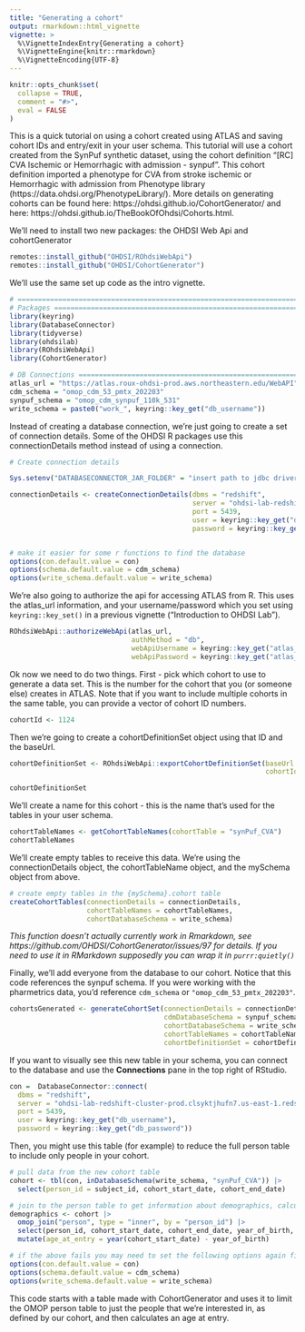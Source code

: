```yaml
---
title: "Generating a cohort"
output: rmarkdown::html_vignette
vignette: >
  %\VignetteIndexEntry{Generating a cohort}
  %\VignetteEngine{knitr::rmarkdown}
  %\VignetteEncoding{UTF-8}
---
```


```r
knitr::opts_chunk$set(
  collapse = TRUE,
  comment = "#>",
  eval = FALSE
)
```

This is a quick tutorial on using a cohort created using ATLAS and saving
cohort IDs and entry/exit in your user schema. This tutorial will use a cohort
created from the SynPuf synthetic dataset, using the cohort definition
"[RC] CVA Ischemic or Hemorrhagic with admission - synpuf". This cohort 
definition imported a phenotype for CVA from stroke ischemic or Hemorrhagic with 
admission from Phenotype library (https://data.ohdsi.org/PhenotypeLibrary/).
More details on generating cohorts can be found here: 
https://ohdsi.github.io/CohortGenerator/ and here: 
https://ohdsi.github.io/TheBookOfOhdsi/Cohorts.html. 

We'll need to install two new packages: the OHDSI Web Api and cohortGenerator

```r
remotes::install_github("OHDSI/ROhdsiWebApi")
remotes::install_github("OHDSI/CohortGenerator")
```

We'll use the same set up code as the intro vignette. 

```r
# ==============================================================================
# Packages =====================================================================
library(keyring)
library(DatabaseConnector)
library(tidyverse)
library(ohdsilab)
library(ROhdsiWebApi)
library(CohortGenerator)

# DB Connections ===============================================================
atlas_url = "https://atlas.roux-ohdsi-prod.aws.northeastern.edu/WebAPI"
cdm_schema = "omop_cdm_53_pmtx_202203"
synpuf_schema = "omop_cdm_synpuf_110k_531"
write_schema = paste0("work_", keyring::key_get("db_username"))
```

Instead of creating a database connection, we're just going to create a set of 
connection details. Some of the OHDSI R packages use this connectionDetails 
method instead of using a connection. 

```r
# Create connection details

Sys.setenv("DATABASECONNECTOR_JAR_FOLDER" = "insert path to jdbc driver here")

connectionDetails <- createConnectionDetails(dbms = "redshift",
                                             server = "ohdsi-lab-redshift-cluster-prod.clsyktjhufn7.us-east-1.redshift.amazonaws.com/ohdsi_lab",
                                             port = 5439,
                                             user = keyring::key_get("db_username"),
                                             password = keyring::key_get("db_password"))


# make it easier for some r functions to find the database
options(con.default.value = con)
options(schema.default.value = cdm_schema)
options(write_schema.default.value = write_schema)
```

We're also going to authorize the api for accessing ATLAS from R. This uses the
atlas_url information, and your username/password which you set using 
`keyring::key_set()` in a previous vignette ("Introduction to OHDSI Lab"). 

```r
ROhdsiWebApi::authorizeWebApi(atlas_url, 
                              authMethod = "db", 
                              webApiUsername = keyring::key_get("atlas_username"), 
                              webApiPassword = keyring::key_get("atlas_password"))
```


Ok now we need to do two things. First - pick which cohort to use to generate 
a data set. This is the number for the cohort that you (or someone else) creates
in ATLAS. Note that if you want to include multiple cohorts in the same table, 
you can provide a vector of cohort ID numbers.

```r
cohortId <- 1124
```

Then we're going to create a cohortDefinitionSet object using that ID and the 
baseUrl.

```r
cohortDefinitionSet <- ROhdsiWebApi::exportCohortDefinitionSet(baseUrl = atlas_url,
                                                               cohortIds = cohortId)

cohortDefinitionSet
```

We'll create a name for this cohort - this is the name that's used for the 
tables in your user schema.

```r
cohortTableNames <- getCohortTableNames(cohortTable = "synPuf_CVA")
cohortTableNames
```

We'll create empty tables to receive this data. We're using the 
connectionDetails object, the cohortTableName object, and the mySchema object 
from above. 

```r
# create empty tables in the {mySchema}.cohort table
createCohortTables(connectionDetails = connectionDetails,
                   cohortTableNames = cohortTableNames,
                   cohortDatabaseSchema = write_schema)
```

*This function doesn't actually currently work in Rmarkdown, see https://github.com/OHDSI/CohortGenerator/issues/97 for details. If you need to 
use it in RMarkdown supposedly you can wrap it in `purrr:quietly()`*

Finally, we'll add everyone from the database to our cohort. Notice that this 
code references the synpuf schema. If you were working with the pharmetrics 
data, you'd reference `cdm_schema` or `"omop_cdm_53_pmtx_202203"`.

```r
cohortsGenerated <- generateCohortSet(connectionDetails = connectionDetails,
                                      cdmDatabaseSchema = synpuf_schema,
                                      cohortDatabaseSchema = write_schema,
                                      cohortTableNames = cohortTableNames,
                                      cohortDefinitionSet = cohortDefinitionSet)
```

If you want to visually see this new table in your schema, you can connect to 
the database and use the **Connections** pane in the top right of RStudio. 

```r
con =  DatabaseConnector::connect(
  dbms = "redshift",
  server = "ohdsi-lab-redshift-cluster-prod.clsyktjhufn7.us-east-1.redshift.amazonaws.com/ohdsi_lab",
  port = 5439,
  user = keyring::key_get("db_username"),
  password = keyring::key_get("db_password"))
```

Then, you might use this table (for example) to reduce the full person table to 
include only people in your cohort.

```r
# pull data from the new cohort table
cohort <- tbl(con, inDatabaseSchema(write_schema, "synPuf_CVA")) |>
  select(person_id = subject_id, cohort_start_date, cohort_end_date)

# join to the person table to get information about demographics, calculate age at cohort entry
demographics <- cohort |> 
  omop_join("person", type = "inner", by = "person_id") |> 
  select(person_id, cohort_start_date, cohort_end_date, year_of_birth, gender = gender_source_value) |> 
  mutate(age_at_entry = year(cohort_start_date) - year_of_birth)

# if the above fails you may need to set the following options again first
options(con.default.value = con)
options(schema.default.value = cdm_schema)
options(write_schema.default.value = write_schema)

```

This code starts with a table made with CohortGenerator and uses it to limit the 
OMOP person table to just the people that we're interested in, as defined by our 
cohort, and then calculates an age at entry. 
